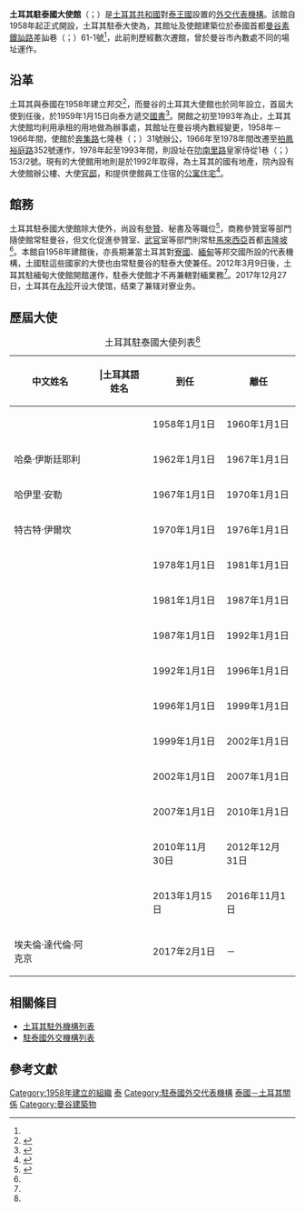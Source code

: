 {{noteTA
|G1=地名
|G2=Laos
|1=zh:匯權;zh-hans:汇权;zh-hant:匯權;zh-cn:汇权;zh-hk:匯權;zh-tw:惠恭王;zh-mo:匯權;
|2=zh-cn:万象; zh-tw:永珍; zh-hk:永珍; zh-sg:永珍;
|3=zh-cn:老挝;zh-hk:老撾;zh-sg:寮国;zh-tw:寮國;
}}
{{Infobox diplomatic mission
| name= 土耳其駐泰國大使館<br><small>{{lang|tr|Türkiye'nin Bangkok Büyükelçiliği}}</small><br><small>{{lang|th|สถานเอกอัครราชทูต<!---->ตุรกี<!---->ประจำ<!---->ประเทศไทย}}</small><br>[[File:T.C.D.B_Coat_Of_Arms_Of_Turkey.svg|100px]]
| image= 
|open=1958年
| address =[[素鐵訕路|素鐵訕路]]差訕巷61-1號<ref name="about">{{Cite web |language=en |script-title=en:Contact Information |publisher={{lang|en|Turkish Embassy in Bangkok}} |url=http://bangkok.emb.mfa.gov.tr/ContactInfo.aspx |accessdate=2017-07-11 |archiveurl=https://archive.is/20170711133925/http://bangkok.emb.mfa.gov.tr/ContactInfo.aspx |archivedate=2017-07-11 |deadurl=yes }}</ref>
| location= {{THA}}[[曼谷|曼谷]]{{Link-th|惠恭王縣|เขตห้วยขวาง}}
| ambassador= 
| jurisdiction      = [[泰國|泰國]]<br>[[寮國|寮國]]（至2017年）<ref>{{Cite web| url=http://www.mfa.gov.tr/relations-between-turkey-and-laos.en.mfa| title=Relations between Turkey and Laos| publisher=Ministry of Foreign Affairs of Turkey| access-date=2017-07-11| archive-date=2015-12-30| archive-url=https://web.archive.org/web/20151230231111/http://www.mfa.gov.tr/relations-between-turkey-and-laos.en.mfa| dead-url=no}}</ref><br>[[緬甸|緬甸]]（1958年－2012年）<ref name="緬甸">{{Cite web |language=en |script-title=en:Relations between Turkey and Myanmar |publisher={{lang|en|[[土耳其外交部|Republic of Turkey Ministry of Foreign Affairs]]}} |url=http://www.mfa.gov.tr/relations-between-turkey-and-myanmar.en.mfa |accessdate=2017-07-11 |archiveurl=https://archive.is/20170711133738/http://www.mfa.gov.tr/relations-between-turkey-and-myanmar.en.mfa |archivedate=2017-07-11 |dead-url=no }}</ref>
| department=[[File:Disisleri-bakanligi-logo.png|23px]] [[土耳其外交部|土耳其外交部]]
}}
'''土耳其駐泰國大使館'''（{{lang-tr|Türkiye'nin Bangkok Büyükelçiliği}}；{{lang-th|สถานเอกอัครราชทูต<!---->ตุรกี<!---->ประจำ<!---->ประเทศไทย}}）是[[土耳其共和國|土耳其共和國]]對[[泰王國|泰王國]]設置的[[外交代表機構|外交代表機構]]。該館自1958年起正式開設，土耳其駐泰大使為{{Link-en|使領館館長|Head of mission|全館最高首長}}，其館址及使館建築位於泰國首都[[曼谷|曼谷]]{{Link-th|惠恭王縣|เขตห้วยขวาง}}[[素鐵訕路|素鐵訕路]]差訕巷（{{lang|th|ซอยจัดสรร}}；{{lang|en|Soi Chat San}}）61-1號<ref name="about"></ref>，此前則歷經數次遷館，曾於曼谷市內數處不同的場址運作。

==沿革==
土耳其與泰國在1958年建立邦交<ref name="關係">{{Cite web |language=en |script-title=en:Relations between Turkey and Thailand |publisher={{lang|en|[[土耳其外交部|Republic of Turkey Ministry of Foreign Affairs]]}} |url=http://www.mfa.gov.tr/relations-between-turkey-and-thailand.en.mfa |archiveurl=https://archive.is/20170711135637/http://www.mfa.gov.tr/relations-between-turkey-and-thailand.en.mfa |archivedate=2017-07-11 |accessdate=2017-07-12 |dead-url=no }}</ref>，而曼谷的土耳其大使館也於同年設立，首屆大使{{Link-tr|内傑代特·肯特|Necdet Kent}}到任後，於1959年1月15日向泰方遞交[[國書|國書]]<ref name="大使">{{Cite web |language=en |script-title=en:Embassy History and Previous Ambassadors |publisher={{lang|en|Turkish Embassy in Bangkok}} |url=http://bangkok.emb.mfa.gov.tr/MissionChiefHistory.aspx |accessdate=2017-07-11 |archiveurl=https://archive.is/20170711133429/http://bangkok.emb.mfa.gov.tr/MissionChiefHistory.aspx |archivedate=2017-07-11 |deadurl=yes }}</ref>。開館之初至1993年為止，土耳其大使館均利用承租的用地做為辦事處，其館址在曼谷境內數經變更，1958年－1966年間，使館於[[奔集路|奔集路]]七隆巷（{{lang|th|ซอยชิดลม}}；{{lang|en|Soi Chidlom}}）31號辦公，1966年至1978年間改遷至[[拍鳳裕庭路|拍鳳裕庭路]]352號運作，1978年起至1993年間，則設址在[[叻南里路|叻南里路]]皇家侍從1巷（{{lang|th|ซอยมหาดเล็กหลวง 1}}；{{lang|en|Soi Mahadlek Luang 1}}）153/2號。現有的大使館用地則是於1992年取得，為土耳其的國有地產，院內設有大使館辦公樓、大使[[官邸|官邸]]，和提供使館員工住宿的[[公寓|公寓住宅]]<ref name="館史">{{Cite web |language=en |script-title=en:Embassy |publisher={{lang|en|Turkish Embassy in Bangkok}} |url=http://bangkok.emb.mfa.gov.tr/Mission.aspx |accessdate=2017-07-11 |archiveurl=https://archive.is/20170711132833/http://bangkok.emb.mfa.gov.tr/Mission.aspx |archivedate=2017-07-11 |deadurl=yes }}</ref>。

==館務==
土耳其駐泰國大使館除大使外，尚設有[[參贊|參贊]]、秘書及{{Link-en|專員 (外交職務)|Attaché|專員}}等職位<ref name="泰外交部">{{Cite web |language=en |script-title=en:Diplomatic corps : TURKEY |publisher={{lang|en|[[泰國外交部|Ministry of Foreign Affairs of the Kingdom of Thailand]]}} |url=http://www.mfa.go.th/main/en/information/1694/25750-TURKEY.html |date=2017 |accessdate=2017-07-12 |archiveurl=https://archive.is/20170712083651/http://www.mfa.go.th/main/en/information/1694/25750-TURKEY.html |archivedate=2017-07-12 |dead-url=no }}</ref>，商務參贊室等部門隨使館常駐曼谷，但文化促進參贊室、[[駐外武官|武官]]室等部門則常駐[[馬來西亞|馬來西亞]]首都[[吉隆坡|吉隆坡]]<ref name="about"/>。本館自1958年建館後，亦長期兼當土耳其對[[寮國|寮國]]、[[緬甸|緬甸]]等邦交國所設的代表機構，土國駐這些國家的大使也由常駐曼谷的駐泰大使兼任。2012年3月9日後，土耳其駐緬甸大使館開館運作，駐泰大使館才不再兼轄對緬業務<ref name="緬甸"/>。2017年12月27日，土耳其在[[永珍|永珍]]开设大使馆，结束了兼辖对寮业务。

==歷屆大使==

{| class="wikitable"
|+ 土耳其駐泰國大使列表<ref name="大使"/>
|- 
!中文姓名|||土耳其語姓名||到任||離任
|-
| {{Link-tr|内傑代特·肯特|Necdet Kent}} || {{lang|tr|Necdet Kent}} ||1958年1月1日||1960年1月1日
|-
| 哈桑·伊斯廷耶利 || {{lang|tr|Hasan İstinyeli}} ||1962年1月1日||1967年1月1日
|-
| 哈伊里·安勒 || {{lang|tr|Hayri Anlı}} ||1967年1月1日||1970年1月1日
|-
| 特古特·伊爾坎 || {{lang|tr|Tırgut İlkan}} ||1970年1月1日||1976年1月1日
|-
| {{Link-tr|埃羅爾·傑拉松|Erol Celasun}} || {{lang|tr|Erol Celasun}} ||1978年1月1日||1981年1月1日
|-
| {{Link-tr|雷哈·艾塔曼|}} || {{lang|tr|Reha Aytaman}} ||1981年1月1日||1987年1月1日
|-
| {{Link-tr|埃爾丁奇·卡拉薩潘|Erdinç Karasapan}} || {{lang|tr|Erdinç Karasapan}} ||1987年1月1日||1992年1月1日
|-
| {{Link-tr|伊爾凡·薩魯漢 (外交官)|İrfan Saruhan (diplomat)|伊爾凡·薩魯漢}} || {{lang|tr|İrfan Saruhan}} ||1992年1月1日||1996年1月1日
|-
| {{Link-tr|雅爾琴·圖|Yalçın Tuğ}} || {{lang|tr|Yalçın Tuğ}} ||1996年1月1日||1999年1月1日
|-
| {{Link-tr|恩代爾·阿拉伊貝伊|Önder Alaybeyi}} || {{lang|tr|Önder Alaybeyi}} ||1999年1月1日||2002年1月1日
|-
| {{Link-tr|米明·阿拉納特|Mümin Alanat}} || {{lang|tr|Mümin Alanat}} ||2002年1月1日||2007年1月1日
|-
| {{Link-tr|徹納爾·阿爾代米爾|Çınar Aldemir}} || {{lang|tr|Çınar Aldemir}} ||2007年1月1日||2010年1月1日
|-
| {{Link-tr|奧烏茲·切利克科爾|Oğuz Çelikkol|艾哈邁德·奧烏茲·切利克科爾}} || {{lang|tr|Ahmet Oğuz Çelikkol}} ||2010年11月30日||2012年12月31日
|-
| {{Link-tr|奧斯曼·比倫特·圖倫|Osman Bülent Tulun}} || {{lang|tr|Osman Bülent Tulun}} ||2013年1月15日||2016年11月1日
|-
| 埃夫倫·達代倫·阿克京 || {{lang|tr|Evren Dağdelen Akgün}} ||2017年2月1日||－
|}

==相關條目==
*[[土耳其駐外機構列表|土耳其駐外機構列表]]
*[[駐泰國外交機構列表|駐泰國外交機構列表]]

==參考文獻==
{{portal box|國際關係|泰國}}
{{Reflist}}
{{土耳其駐外機構}}
{{駐泰國外交代表機構}}
{{coord|13.788019|N|100.586309|E|format=dec|name=Embassy of Turkey, Bangkok|display=title}}
[[Category:1958年建立的組織|Category:1958年建立的組織]]
[[Category:土耳其駐外機構|泰]]
[[Category:駐泰國外交代表機構|Category:駐泰國外交代表機構]]
[[Category:泰國－土耳其關係|]]
[[Category:曼谷建築物|Category:曼谷建築物]]